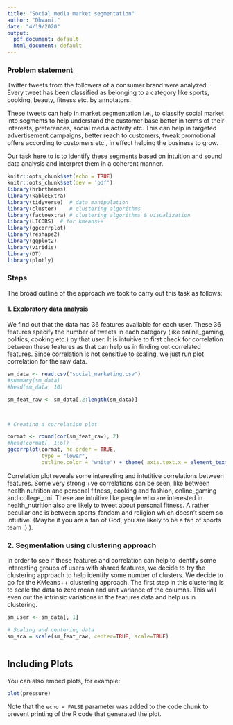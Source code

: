 ```yaml
---
title: "Social media market segmentation"
author: "Dhwanit"
date: "4/19/2020"
output:
  pdf_document: default
  html_document: default
---
```



### Problem statement
Twitter tweets from the followers of a consumer brand were analyzed. Every tweet has been classified as belonging to a category like sports, cooking, beauty, fitness etc. by annotators. 

These tweets can help in market segmentation i.e., to classify social market into segments to help understand the customer base better in terms of their interests, preferences, social media activity etc. This can help in targeted advertisement campaigns, better reach to customers, tweak promotional offers according to customers etc., in effect helping the business to grow. 

Our task here to is to identify these segments based on intuition and sound data analysis and interpret them in a coherent manner. 

```r
knitr::opts_chunk$set(echo = TRUE)
knitr::opts_chunk$set(dev = 'pdf')
library(hrbrthemes)
library(kableExtra)
library(tidyverse)  # data manipulation
library(cluster)    # clustering algorithms
library(factoextra) # clustering algorithms & visualization
library(LICORS)  # for kmeans++
library(ggcorrplot)
library(reshape2)
library(ggplot2)
library(viridis)
library(DT)
library(plotly)

```



### Steps 

The broad outline of the approach we took to carry out this task as follows:

#### 1. Exploratory data analysis
We find out that the data has 36 features available for each user. These 36 features specify the number of tweets in each category (like online_gaming, politics, cooking etc.) by that user. It is intuitive to first check for correlation between these features as that can help us in finding out correlated features. Since correlation is not sensitive to scaling, we just run plot correlation for the raw data. 

```r
sm_data <- read.csv("social_marketing.csv")
#summary(sm_data)
#head(sm_data, 10)

sm_feat_raw <- sm_data[,2:length(sm_data)]



# Creating a correlation plot 

cormat <- round(cor(sm_feat_raw), 2)
#head(cormat[, 1:6])
ggcorrplot(cormat, hc.order = TRUE, 
           type = "lower", 
           outline.color = "white") + theme( axis.text.x = element_text(angle=90, hjust=1))


```


Correlation plot reveals some interesting and intutitive correlations between features. Some very strong +ve correlations can be seen, like between  health nutrition and personal fitness, cooking and fashion, online_gaming and college_uni. These are intuitive like people who are interested in health_nutrition also are likely to tweet about personal fitness. A rather peculiar one is between sports_fandom and religion which doesn't seem so intuitive. (Maybe if you are a fan of God, you are likely to be a fan of sports team :) ).


### 2. Segmentation using clustering approach

In order to see if these features and correlation can help to identify some interesting groups of users with shared features, we decide to try the clustering approach to help identify some number of clusters. We decide to go for the KMeans++ clustering approach. The first step in this clustering is to scale the data to zero mean and unit variance of the columns. This will even out the intrinsic variations in the features data and help us in clustering. 


```r
sm_user <- sm_data[, 1]

# Scaling and centering data
sm_sca = scale(sm_feat_raw, center=TRUE, scale=TRUE)



```

## Including Plots

You can also embed plots, for example:

```r
plot(pressure)
```

Note that the `echo = FALSE` parameter was added to the code chunk to prevent printing of the R code that generated the plot.

